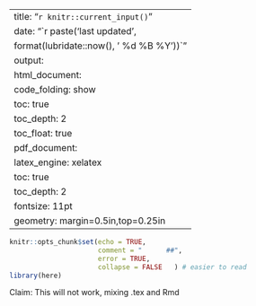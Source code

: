 
---
title: "`r knitr::current_input()`"
date: "`r paste('last updated', 
    format(lubridate::now(), ' %d %B %Y'))`"
output:   
  html_document:  
        code_folding: show
        toc: true 
        toc_depth: 2
        toc_float: true
  pdf_document:   
    latex_engine: xelatex  
    toc: true
    toc_depth:  2   
fontsize: 11pt   
geometry: margin=0.5in,top=0.25in   
---

```r
knitr::opts_chunk$set(echo = TRUE,
                      comment = "      ##",
                      error = TRUE,
                      collapse = FALSE   ) # easier to read
library(here)
```

Claim:  This will not work,  mixing .tex and Rmd

\documentclass{article}

\usepackage[utf8]{inputenc}

\title{My beautiful PDF document}
\author{Ed Rubin}
\date{February 2017}

\begin{document}

\maketitle

What a beautiful PDF.

\end{document}


### knitr unhappy about preamble; latex can't compile
```r
file  <- knitr::current_input() 

``` 


```r
# no code today
```

***

```r
# knitr::knit_exit()
```

/newpage

```r
density_object <- density(mpg$hwy)
pdf("~/Downloads/print_and_delete/out.pdf")
plot(density_object)
dev.off()
```

```r
filename  <- "~/Downloads/print_and_delete/out.png"
png(filename = filename,
         width = 480, height = 480, units = "px", pointsize = 12)
plot(density_object)
dev.off()
```
```r
# TODO:  file is found when knitr runs (see above)

# file must be of form:
# dir/name_of_this_file    where dir is relative to project root

here()
file   <- here("rmd", "0230_embed_latex.Rmd")
file  <- base(file)
# NOTE:   .tex only works with PDF
# NOTE:    tex will NOT work with html
# in general, pdf will look nicer
rmarkdown::render(file,
                  output_format = "pdf_document",
                  # output_format = "html_document",
                  output_file = "~/Downloads/print_and_delete/out")
```
